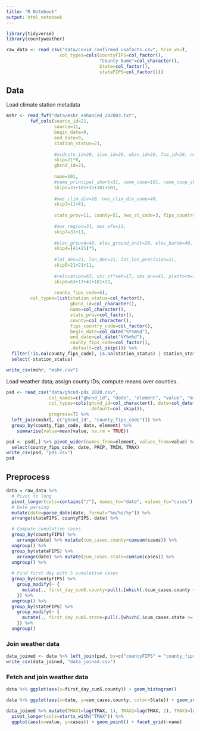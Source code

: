 ```yaml
---
title: "R Notebook"
output: html_notebook
---
```


```r
library(tidyverse)
library(countyweather)
```

```r
raw_data <- read_csv("data/covid_confirmed_usafacts.csv", trim_ws=T,
                    col_types=cols(countyFIPS=col_factor(),
                                   "County Name"=col_character(),
                                   State=col_factor(),
                                   stateFIPS=col_factor()))
```

## Data

Load climate station metadata

```r
mshr <- read_fwf("data/mshr_enhanced_202003.txt",
         fwf_cols(source_id=21,
                  source=11,
                  begin_date=9,
                  end_date=9,
                  station_status=21,
                  
                  #ncdcstn_id=20, icao_id=20, wban_id=20, faa_id=20, nwsli_id=20, wmo_id=20, coop_id=20, transmittal_id=20,
                  skip=21*8,
                  ghcnd_id=21,
                  
                  name=101,
                  #name_principal_short=31, name_coop=101, name_coop_short=31, name_publication=101, name_alias=101,
                  skip2=31+101+31+101+101,
                  
                  #nws_clim_div=10, nws_clim_div_name=40, 
                  skip3=11+41,
                  
                  state_prov=11, county=51, nws_st_code=3, fips_country_code=3, fips_country_name=101,
                  
                  #nws_region=31, nws_wfo=11, 
                  skip7=31+11,
                  
                  #elev_ground=40, elev_ground_unit=20, elev_barom=40, elev_barom_unit=20, elev_air=40, elev_air_unit=20, elev_zerodat=40, elev_zerodat_unit=20, elev_unk=40, elev_unk_unit=20, 
                  skip4=(41+21)*5,
                  
                  #lat_dec=21, lon_dec=21, lat_lon_precision=11,
                  skip5=21+21+11,
                  
                  #relocation=63, utc_offset=17, obs_env=41, platform=101, ghcnmlt_id=21,
                  skip6=63+17+41+101+21,
                  
                  county_fips_code=6),
         col_types=list(station_status=col_factor(),
                        ghcnd_id=col_character(),
                        name=col_character(),
                        state_prov=col_factor(),
                        county=col_character(),
                        fips_country_code=col_factor(),
                        begin_date=col_date("%Y%m%d"),
                        end_date=col_date("%Y%m%d"),
                        county_fips_code=col_factor(),
                        .default=col_skip())) %>%
  filter(!is.na(county_fips_code), is.na(station_status) | station_status != "CLOSED") %>% 
  select(-station_status)

write_csv(mshr, "mshr.csv")
```

Load weather data; assign county IDs; compute means over counties.

```r
psd <- read_csv("data/ghcnd-pds_2020.csv",
                col_names=c("ghcnd_id", "date", "element", "value", "mflag", "qflag", "sflag", "obs_time"),
                col_types=cols(ghcnd_id=col_character(), date=col_date(format="%Y%m%d"), element=col_factor(), value=col_double(),
                               .default=col_skip()),
                progress=T) %>% 
  left_join(mshr[, c("ghcnd_id", "county_fips_code")]) %>% 
  group_by(county_fips_code, date, element) %>%
    summarise(value=mean(value, na.rm = TRUE))

psd <- psd[,] %>% pivot_wider(names_from=element, values_from=value) %>%
  select(county_fips_code, date, PRCP, TMIN, TMAX)
write_csv(psd, "pds.csv")
psd
```


## Preprocess

```r
data = raw_data %>% 
  # Pivot to long
  pivot_longer(cols=contains("/"), names_to="date", values_to="cases") %>% 
  # Date parsing
  mutate(date=parse_date(date, format="%m/%d/%y")) %>% 
  arrange(stateFIPS, countyFIPS, date) %>%

  # Compute cumulative cases
  group_by(countyFIPS) %>% 
    arrange(date) %>% mutate(cum_cases.county=cumsum(cases)) %>% 
  ungroup() %>% 
  group_by(stateFIPS) %>% 
    arrange(date) %>% mutate(cum_cases.state=cumsum(cases)) %>% 
  ungroup() %>% 
  
  # Find first day with 5 cumulative cases
  group_by(countyFIPS) %>%
    group_modify(~ {
      mutate(., first_day_cum5.county=pull(.[which(.$cum_cases.county >= 5)[1],], "date"))
    }) %>% 
  ungroup() %>% 
  group_by(stateFIPS) %>%
    group_modify(~ {
      mutate(., first_day_cum5.state=pull(.[which(.$cum_cases.state >= 5)[1],], "date"))
    }) %>%
  ungroup()
```

### Join weather  data

```r
data_joined <- data %>% left_join(psd, by=c("countyFIPS" = "county_fips_code", "date"))
write_csv(data_joined, "data_joined.csv")
```


### Fetch and join weather data


```r
data %>% ggplot(aes(x=first_day_cum5.county)) + geom_histogram()
```


```r
data %>% ggplot(aes(x=date, y=cum_cases.county, color=State)) + geom_smooth()# , color=State)) + geom_smooth()
```

```r
data_joined %>% mutate(TMAX1=lag(TMAX, 1), TMAX2=lag(TMAX, 2), TMAX3=lag(TMAX, 3), TMAX4=lag(TMAX, 4), TMAX5=lag(TMAX, 5)) %>% 
  pivot_longer(cols=starts_with("TMAX")) %>%
  ggplot(aes(x=value, y=cases)) + geom_point() + facet_grid(~name)
```

